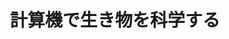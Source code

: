 ﻿---
title: "計算機で生き物を科学する"
category: "情報理工学院"
vol: 76
interviewee: "瀬々 潤"
url: ""
tags: []
pdf: "76-4-sese.pdf"
career: ""
preface: "バイオインフォマティクスという、計算機の上で生命科学を扱う分野がある。測定技術と計算機の発展 により生まれた新しい分野である。大量の情報を高速で処理することができるという計算機の特長を活か すことで、生き物を新たな視点から見ることができるようになるのだ。今回は、瀬々先生の研究を生命科 学的アプローチから紹介する。"
---
